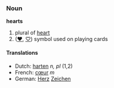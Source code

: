 ===Noun===
'''hearts'''

#plural of [[heart]]
#([[♥]], [[♡]]) symbol used on playing cards

====Translations====
*Dutch: [[harten]] ''n, pl'' (1,2)
*French: [[cœur]] ''m''
*German: [[Herz]] [[Zeichen]]